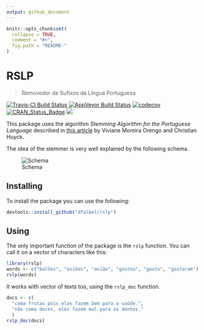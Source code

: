 ```yaml
---
output: github_document
---
```


<!-- README.md is generated from README.Rmd. Please edit that file -->

```r
knitr::opts_chunk$set(
  collapse = TRUE,
  comment = "#>",
  fig.path = "README-"
)
```

# RSLP
> Removedor de Sufixos da Língua Portuguesa

[![Travis-CI Build Status](https://travis-ci.org/dfalbel/rslp.svg?branch=master)](https://travis-ci.org/dfalbel/rslp)
[![AppVeyor Build Status](https://ci.appveyor.com/api/projects/status/github/dfalbel/rslp?branch=master&svg=true)](https://ci.appveyor.com/project/dfalbel/rslp)
[![codecov](https://codecov.io/gh/dfalbel/rslp/branch/master/graph/badge.svg)](https://codecov.io/gh/dfalbel/rslp)
[![CRAN_Status_Badge](http://www.r-pkg.org/badges/version/rslp)](https://cran.r-project.org/package=rslp)
[![](http://cranlogs.r-pkg.org/badges/rslp)](http://cran.rstudio.com/web/packages/rslp/index.html)

This package uses the algorithm *Stemming Algorithm for the Portuguese Language* described in [this article](http://doi.ieeecomputersociety.org/10.1109/SPIRE.2001.10024) by Viviane Moreira Orengo and Christian Huyck.

The idea of the stemmer is very well explained by the following schema.

![Schema](README-schema.PNG)

## Installing

To install the package you can use the following:

```r
devtools::install_github("dfalbel/rslp")
```

## Using

The only important function of the package is the `rslp` function.
You can call it on a vector of characters like this:

```r
library(rslp)
words <- c("balões", "aviões", "avião", "gostou", "gosto", "gostaram")
rslp(words)
```

It works with vector of texts too, using the `rslp_doc` function.

```r
docs <- c(
  "coma frutas pois elas fazem bem para a saúde.",
  "não coma doces, eles fazem mal para os dentes."
  )
rslp_doc(docs)
```


